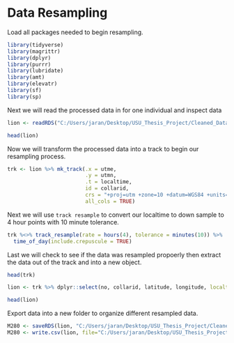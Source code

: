 #  Data Resampling

Load all packages needed to begin resampling.

```r

library(tidyverse)
library(magrittr)
library(dplyr)
library(purrr)
library(lubridate)
library(amt)
library(elevatr)
library(sf)
library(sp)

```

Next we will read the processed data in for one individual and inspect data

```r

lion <- readRDS("C:/Users/jaran/Desktop/USU_Thesis_Project/Cleaned_Data/ProcessedData/California/Dop6/M280.rds")

head(lion)

```

Now we will transform the processed data into a track to begin our resampling process. 


```r

trk <- lion %>% mk_track(.x = utme, 
                         .y = utmn, 
                         .t = localtime, 
                         id = collarid,
                         crs = "+proj=utm +zone=10 +datum=WGS84 +units=m +no_defs",
                         all_cols = TRUE)


```


Next we will use `track resample` to convert our localtime to down sample to 4 hour points with 10 minute tolerance. 

```r

trk %<>% track_resample(rate = hours(4), tolerance = minutes(10)) %>% 
  time_of_day(include.crepuscule = TRUE)

```

Last we will check to see if the data was resampled propoerly then extract the data out of the track and into a new object.


```r

head(trk)

lion <- trk %>% dplyr::select(no, collarid, latitude, longitude, localtime = t_, utme = x_, utmn = y_, dop, fixtype)

head(lion)

```

Export data into a new folder to organize different resampled data. 

```r

M280 <- saveRDS(lion, "C:/Users/jaran/Desktop/USU_Thesis_Project/Cleaned_Data/ProcessedData/ResampledData/California/4hrs/M280.rds")
M280 <- write.csv(lion, file="C:/Users/jaran/Desktop/USU_Thesis_Project/Cleaned_Data/ProcessedData/ResampledData/California/4hrs/M280.csv", row.names = FALSE)


```